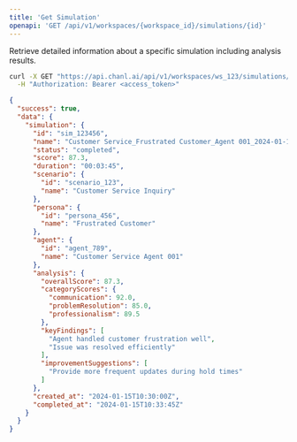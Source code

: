 ```yaml
---
title: 'Get Simulation'
openapi: 'GET /api/v1/workspaces/{workspace_id}/simulations/{id}'
---
```


Retrieve detailed information about a specific simulation including analysis results.

<RequestExample>

```bash cURL
curl -X GET "https://api.chanl.ai/api/v1/workspaces/ws_123/simulations/sim_123456" \
  -H "Authorization: Bearer <access_token>"
```

</RequestExample>

<ResponseExample>

```json Success Response
{
  "success": true,
  "data": {
    "simulation": {
      "id": "sim_123456",
      "name": "Customer Service_Frustrated Customer_Agent 001_2024-01-15T10:30:00Z",
      "status": "completed",
      "score": 87.3,
      "duration": "00:03:45",
      "scenario": {
        "id": "scenario_123",
        "name": "Customer Service Inquiry"
      },
      "persona": {
        "id": "persona_456",
        "name": "Frustrated Customer"
      },
      "agent": {
        "id": "agent_789",
        "name": "Customer Service Agent 001"
      },
      "analysis": {
        "overallScore": 87.3,
        "categoryScores": {
          "communication": 92.0,
          "problemResolution": 85.0,
          "professionalism": 89.5
        },
        "keyFindings": [
          "Agent handled customer frustration well",
          "Issue was resolved efficiently"
        ],
        "improvementSuggestions": [
          "Provide more frequent updates during hold times"
        ]
      },
      "created_at": "2024-01-15T10:30:00Z",
      "completed_at": "2024-01-15T10:33:45Z"
    }
  }
}
```

</ResponseExample>